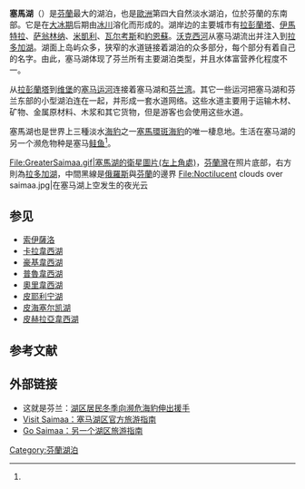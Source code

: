 {{Infobox_lake
 |湖泊名稱 =塞馬湖
 |湖泊照片 =Saimaan aalto.jpg
 |湖泊照片標題 =
 |測深圖 =
 |測深圖標題 =
 |座標 = {{coord|61|15|N|28|15|E}}
 |湖泊類別 =淡水湖
 |流入 =
 |流出 = [[沃克西河|沃克西河]]、[[塞马运河|塞马运河]]
 |集水區面積 =
 |集水區國家 =芬兰
 |湖泊長度 =
 |湖泊闊度 =
 |湖泊面積 =4,400平方公里<ref name="jarviseutu"/>
 |平均深度 =17米
 |最深深度 =82米
 |水體體積 =36立方千米
 |湖水停留時間 =
 |湖岸線長度 =14850公里<ref name="jarviseutu"/>
 |海拔高度 =76米
 |湖中島嶼 =5484<ref name="jarviwiki"/>
 |湖邊城鎮 ={{FIN}}[[約恩蘇|約恩蘇]]、[[拉彭蘭塔|拉彭蘭塔]]、[[伊馬特拉|伊馬特拉]]、[[萨翁林纳|萨翁林纳]]、[[米凱利|米凱利]]
}}
'''塞馬湖'''（{{lang-fi|Saimaa}}）是[[芬蘭|芬蘭]]最大的湖泊，也是[[歐洲|歐洲]]第四大自然淡水湖泊，位於芬蘭的东南部。它是在[[大冰期|大冰期]]后期由[[冰川|冰川]]溶化而形成的。湖岸边的主要城市有[[拉彭蘭塔|拉彭蘭塔]]、[[伊馬特拉|伊馬特拉]]、[[萨翁林纳|萨翁林纳]]、[[米凱利|米凱利]]、[[瓦尔考斯|瓦尔考斯]]和[[約恩蘇|約恩蘇]]。[[沃克西河|沃克西河]]从塞马湖流出并注入到[[拉多加湖|拉多加湖]]。湖面上岛屿众多，狭窄的水道链接着湖泊的众多部分，每个部分有着自己的名字。由此，塞马湖体现了芬兰所有主要湖泊类型，并且水体富营养化程度不一。

从[[拉彭蘭塔|拉彭蘭塔]]到[[维堡|维堡]]的[[塞马运河|塞马运河]]连接着塞马湖和[[芬兰湾|芬兰湾]]。其它一些运河把塞马湖和芬兰东部的小型湖泊连在一起，并形成一套水道网络。这些水道主要用于运输木材、矿物、金属原材料、木浆和其它货物，但是游客也会使用这些水道。

塞馬湖也是世界上三種淡水[[海豹|海豹]]之一[[塞馬環斑海豹|塞馬環斑海豹]]的唯一棲息地。生活在塞马湖的另一个濒危物种是塞马[[鲑鱼|鲑鱼]]<ref name=F&S_salmon/>。

<gallery mode=packed heights=230px>
File:GreaterSaimaa.gif|塞馬湖的衛星圖片(左上角處)，[[芬蘭灣|芬蘭灣]]在照片底部，右方則為[[拉多加湖|拉多加湖]]，中間黑線是[[俄羅斯|俄羅斯]]與[[芬蘭|芬蘭]]的邊界
File:Noctilucent clouds over saimaa.jpg|在塞马湖上空发生的夜光云
</gallery>

== 参见 ==
{{div col|colwidth=15em}}
* [[索伊薩洛|索伊薩洛]]
* [[卡拉韋西湖|卡拉韋西湖]]
* [[豪基韋西湖|豪基韋西湖]]
* [[普魯韋西湖|普魯韋西湖]]
* [[奧里韋西湖|奧里韋西湖]]
* [[皮耶利宁湖|皮耶利宁湖]]
* [[皮海塞尔凯湖|皮海塞尔凯湖]]
* [[皮赫拉亞韋西湖|皮赫拉亞韋西湖]]
{{div col end}}

== 参考文献 ==
{{Reflist|30em|refs=
<ref name="jarviseutu">{{cite web | url = http://www.jarviseutu.fi/suur-saimaa/ | title = Suur-Saimaa | language = fi | publisher = Järviseutu | accessdate = 2017-10-25 | archive-date = 2018-12-01 | archive-url = https://web.archive.org/web/20181201180649/http://www.jarviseutu.fi/suur-saimaa/ | dead-url = no }}</ref>

<ref name="jarviwiki">{{cite web | url = http://www.jarviwiki.fi/wiki/Saimaa_(04.112.1.001) | title = Saimaa | language = fi | publisher = Järviwiki | date = 2015-08-28 | accessdate = 2017-10-25 | archive-date = 2020-11-24 | archive-url = https://web.archive.org/web/20201124123814/http://www.jarviwiki.fi/wiki/Saimaa_(04.112.1.001) | dead-url = no }}</ref>

<ref name=F&S_salmon>{{cite journal|last=McClane|first=A.J.|title=Fishing: The Missing Link|journal=Field & Stream|date=1973年4月|volume=LXXVII|issue=12|page=144|url=https://books.google.com/books?id=e6tsV53NNgAC&pg=PA144&dq=%22lake+saimaa%22+salmon&hl=en&sa=X&ei=n-BJUY39AePMiQKf44DADg&ved=0CDkQ6AEwAQ#v=onepage&q=%22lake%20saimaa%22%20salmon&f=false|language=en|accessdate=2017-10-25}}</ref>
}}

== 外部链接 ==
{{commonscat|Saimaa}}
* 这就是芬兰：[https://finland.fi/zh/shenghuoyushehui/huqujumindongjixiangbinweihaibaoshenchuyuanshou/ 湖区居民冬季向濒危海豹伸出援手] {{Wayback|url=https://finland.fi/zh/shenghuoyushehui/huqujumindongjixiangbinweihaibaoshenchuyuanshou/ |date=20201124160433 }}
* [http://www.visitsaimaa.fi/ Visit Saimaa：塞马湖区官方旅游指南] {{Wayback|url=http://www.visitsaimaa.fi/ |date=20190109141944 }} {{en}} {{de}} {{ru}}
* [https://www.gosaimaa.com/en Go Saimaa：另一个湖区旅游指南] {{Wayback|url=https://www.gosaimaa.com/en |date=20220131155541 }} {{en}} {{fi}} {{de}} {{ru}}

{{Authority control}}

[[Category:芬蘭湖泊|Category:芬蘭湖泊]]